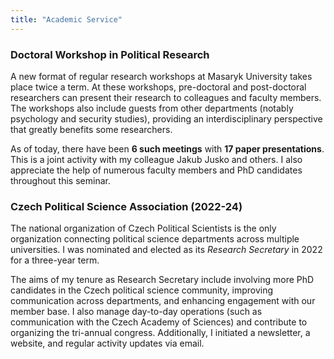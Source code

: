 ```yaml
---
title: "Academic Service"
---
```


### Doctoral Workshop in Political Research

A new format of regular research workshops at Masaryk University takes place twice a term. At these workshops, pre-doctoral and post-doctoral researchers can present their research to colleagues and faculty members. The workshops also include guests from other departments (notably psychology and security studies), providing an interdisciplinary perspective that greatly benefits some researchers.

As of today, there have been **6 such meetings** with **17 paper presentations**. This is a joint activity with my colleague Jakub Jusko and others. I also appreciate the help of numerous faculty members and PhD candidates throughout this seminar.

### Czech Political Science Association (2022-24)

The national organization of Czech Political Scientists is the only organization connecting political science departments across multiple universities. I was nominated and elected as its *Research Secretary* in 2022 for a three-year term.

The aims of my tenure as Research Secretary include involving more PhD candidates in the Czech political science community, improving communication across departments, and enhancing engagement with our member base. I also manage day-to-day operations (such as communication with the Czech Academy of Sciences) and contribute to organizing the tri-annual congress. Additionally, I initiated a newsletter, a website, and regular activity updates via email.


